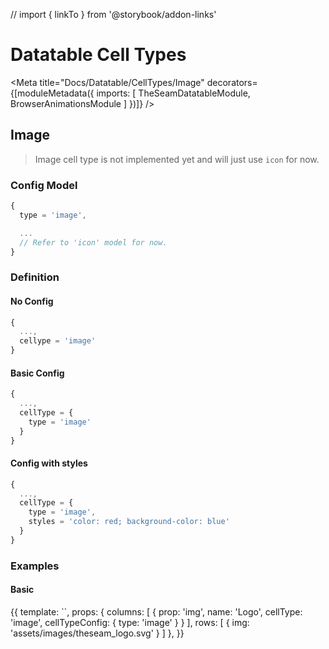 // import { linkTo } from '@storybook/addon-links'



# Datatable Cell Types

<Meta title="Docs/Datatable/CellTypes/Image" decorators={[moduleMetadata({
  imports: [
    TheSeamDatatableModule,
    BrowserAnimationsModule
  ]
})]} />

## Image

> Image cell type is not implemented yet and will just use `icon` for now.

### Config Model

```js
{
  type = 'image',

  ...
  // Refer to 'icon' model for now.
}
```

### Definition

#### No Config

```js
{
  ...,
  cellype = 'image'
}
```

#### Basic Config

```js
{
  ...,
  cellType = {
    type = 'image'
  }
}
```

#### Config with styles

```js
{
  ...,
  cellType = {
    type = 'image',
    styles = 'color: red; background-color: blue'
  }
}
```

### Examples

#### Basic

<Preview>
  <Story name="Basic" height="150px">
    {{
      template: `<seam-datatable class="vw-100 vh-100" [columns]="columns" [rows]="rows"></seam-datatable>`,
      props: {
        columns: [
          { prop: 'img', name: 'Logo', cellType: 'image', cellTypeConfig: { type: 'image' } }
        ],
        rows: [
          { img: 'assets/images/theseam_logo.svg' }
        ]
      },
    }}
  </Story>
</Preview>
